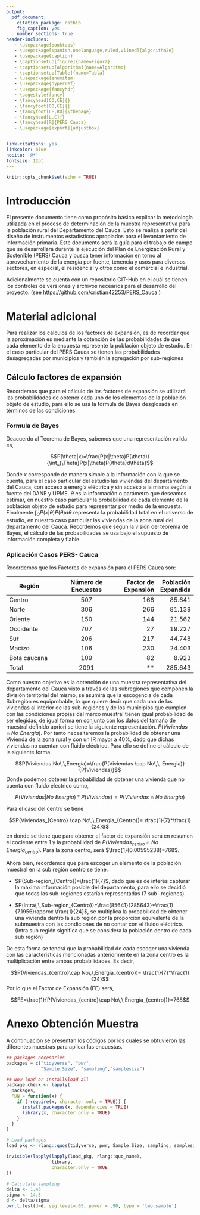 ```yaml
---
output:
  pdf_document:
    citation_package: natbib
    fig_caption: yes
    number_sections: true
header-includes:
   - \usepackage{booktabs}
   - \usepackage[spanish,onelanguage,ruled,vlined]{algorithm2e}
   - \usepackage{caption}
   - \captionsetup[figure]{name=Figura}
   - \captionsetup[algorithm]{name=Algoritmo}
   - \captionsetup[Table]{name=Tabla}
   - \usepackage{enumitem}
   - \usepackage{hyperref}
   - \usepackage{fancyhdr}
   - \pagestyle{fancy}
   - \fancyhead[CO,CE]{}
   - \fancyfoot[CO,CE]{}
   - \fancyfoot[LE,RO]{\thepage}
   - \fancyhead[L,C]{}
   - \fancyhead[R]{PERS Cauca}
   - \usepackage[export]{adjustbox}


link-citations: yes
linkcolor: blue
nocite: '@*'
fontsize: 12pt
---
```



```r
knitr::opts_chunk$set(echo = TRUE)
```

\begin{center}
\Large{\textbf{Notas Técnicas y Anexos} \\[0.5cm]
Documento Metodológico} 
\end{center} 

\vspace{5cm}
\begin{flushleft}
    \begin{center}
        \sc
        Convenio interadministrativo UPME No. CV-008-202, IPSE No.147-2021, suscrito entre la Unidad de planeación minero energética- UPME; el Instituto de planificación y promoción de soluciones energéticas para las zonas no interconectadas - IPSE y la Universidad del Cauca.
        \end{center}
    \end{flushleft}
\vspace{3cm}




```{=tex}
\begin{center}
	
\includegraphics[width=4.5cm]{ipse.png}\hfill\includegraphics[width=4.5cm]{unicauca.png}\hfill\includegraphics[width=4.5cm]{upme.png}
\end{center}
 

```

\vspace{3cm}

\begin{center}
PERS Cauca \\
Plan de energización Rural Sostenible
\end{center} 

\newpage



#	Introducción

El presente documento tiene como propósito básico explicar la metodología utilizada en el proceso de determinación de la muestra representativa para la población rural del Departamento del Cauca. Esto se realiza a partir del diseño de instrumentos estadísticos apropiados para el levantamiento de información primaria.
Este documento será la guía para el trabajo de campo que se desarrollará durante la ejecución del Plan de Energización Rural y Sostenible (PERS) Cauca y busca tener información en torno al aprovechamiento de la energía por fuente, tenencia y usos para diversos sectores, en especial, el residencial y otros como el comercial e industrial.


Adicionalmente se cuenta con un repositorio GIT-Hub en el cuál se tienen los controles de versiones y archivos necearios para el desarrollo del proyecto. (see <https://github.com/cristian42253/PERS_Cauca> )


# Material adicional

Para realizar los cálculos de los factores de expansión, es de recordar que la aproximación es mediante la obtención de las probabilidades de que cada elemento de la encuesta represente  la población objeto de estudio. En el caso particular del PERS Cauca se tienen las probabilidades desagregadas por municipios y también la agregación por sub-regiones

## Cálculo factores de expansión

Recordemos que para el cálculo de los factores de expansión se utilizará las probabilidades de obtener cada uno de los elementos de la población objeto de estudio, para ello se usa la fórmula de Bayes desglosada en términos de las condiciones.

### Formula de Bayes

Deacuerdo al Teorema de Bayes, sabemos que una representación valida es,

$$P(\theta|x)=\frac{P(x|\theta)P(\theta)}{\int_{\Theta}P(x|\theta)P(\theta)d\theta}$$

Donde $x$ corresponde de manera simple a la información con la que se cuenta, para el caso particular del estudio las viviendas del departamento del Cauca, con acceso a energía eléctrica y sin acceso a la misma según la fuente del DANE y UPME. $\theta$ es la información o parámetro que deseamos estimar, en nuestro caso particular la probabilidad de cada elemento de la población objeto de estudio para representar por medio de la encuesta. Finalmente $\int_{\Theta}P(x|\theta)P(\theta)d\theta$ representa la probabilidad total en el universo de estudio, en nuestro caso particular las viviendas de la zona rural del departamento del Cauca. Recordemos que según la visión del teorema de Bayes, el cálculo de las probabilidades se usa bajo el supuesto de información completa y fiable.


### Aplicación Casos PERS- Cauca

Recordemos que los Factores de expansión para el PERS Cauca son:

|Región|	Número de Encuestas|	Factor de Expansión|	Población Expandida|
|----------|:-------------:|------:|------:|
|Centro    | 507| 168| 	 85.641| 
|Norte     | 306| 266| 	 81.139| 
|Oriente   | 150| 144| 	 21.562| 
|Occidente | 707|	 27| 	 19.227| 
|Sur|	206|	 217| 	 44.748| 
|Macizo|	106|	 230| 	 24.403| 
|Bota caucana|	109|	 82| 	 8.923|
|Total|	2091|	 ** | 	 285.643| 

Como nuestro objetivo es la obtención de una muestra representativa del departamento del Cauca visto a través de las subregiones que componen la división territorial del mismo, se asumirá que la escogencia de cada Subregión es equiprobable, lo que quiere decir que cada una de las viviendas al interior de las sub-regiones y de los municipios que cumplen con las condiciones propias del marco muestral tienen igual probabilidad de ser elegidas,  de igual forma en conjunto con los datos del tamaño de muestral definido apriori se tiene la siguiente representación. $P(Viviendas \cap No\,\,Energía)$. Por tanto necesitaremos la probabilidad de obtener una Vivienda de la zona rural  y con un IR mayor a 40\%, dado que dichas viviendas no cuentan con fluido eléctrico. Para ello se define el cálculo de la siguiente forma.

$$P(Viviendas|No\,\,Energía)=\frac{P(Viviendas \cap No\,\, Energia)}{P(Viviendas)}$$
Donde podemos obtener la probabilidad de obtener una vivienda que no cuenta con fluido electrico como,

$$P(Viviendas|No\,\,Energía)*P(Viviendas)=P(Viviendas \cap No\,\,Energia)$$

Para el caso del centro se tiene 

$$P(Viviendas_{Centro} \cap No\,\,Energia_{Centro})= \frac{1}{7}*\frac{1}{24}$$
en donde se tiene que para obtener el factor de expansión será en resumen el cociente entre 1 y la probabilidad de $P(Viviendas_{centro}\cap No\,\,Energía_{centro})$. Para la zona centro, será $\frac{1}{0.00595238}=768$.

Ahora bien, recordemos que para escoger un elemento de la población muestral en la sub región centro se tiene.
 
* $P(Sub-region_{Centro})=\frac{1}{7}$, dado que es de interés capturar la máxima información posible del departamento, para ello se decidió que todas las sub-regiones estarían representadas (7 sub- regiones).

* $P(Intra\,\,Sub-region_{Centro})=\frac{85641}{285643}*\frac{1}{7.1956}\approx \frac{1}{24}$,  se multiplica la probabilidad de obtener una vivienda dentro la sub región por la proporción equivalente de la submuestra con las condiciones de no contar con el fluido eléctrico. (Intra sub región significa que se considera la población dentro de cada sub región) 

De esta forma se tendrá que la probabilidad de cada escoger una vivienda con las características mencionadas anteriormente en la zona centro es la multiplicación entre ambas probabilidades. Es decir,

$$P(Viviendas_{centro}\cap No\,\,Energía_{centro})= \frac{1}{7}*\frac{1}{24}$$
Por lo que el Factor de Expansión (FE) será,

$$FE=\frac{1}{P(Viviendas_{centro}\cap No\,\,Energía_{centro})}=768$$



# Anexo Obtención Muestra

A continuación se presentan los códigos por los cuales se obtuvieron las diferentes muestras para aplicar las encuestas.

```r
## packages necesaries
packages = c("tidyverse", "pwr",
             "Sample.Size", "sampling","samplesize")

## Now load or install&load all
package.check <- lapply(
  packages,
  FUN = function(x) {
    if (!require(x, character.only = TRUE)) {
      install.packages(x, dependencies = TRUE)
      library(x, character.only = TRUE)
    }
  }
)

# Load packages
load_pkg <- rlang::quos(tidyverse, pwr, Sample.Size, sampling, samplesize)

invisible(lapply(lapply(load_pkg, rlang::quo_name),
                 library,
                 character.only = TRUE
))

# Calculate sampling
delta <- 1.45
sigma <- 14.5
d <- delta/sigma
pwr.t.test(d=d, sig.level=.05, power = .90, type = 'two.sample')
```



